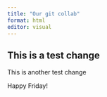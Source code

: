 ```yaml
---
title: "Our git collab"
format: html
editor: visual
---
```


## This is a test change

This is another test change

Happy Friday!
